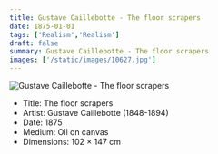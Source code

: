 ```yaml
---
title: Gustave Caillebotte - The floor scrapers
date: 1875-01-01
tags: ['Realism','Realism']
draft: false
summary: Gustave Caillebotte - The floor scrapers
images: ['/static/images/10627.jpg']
---
```


![Gustave Caillebotte - The floor scrapers](/static/images/10627.jpg)

* Title: The floor scrapers
* Artist: Gustave Caillebotte (1848-1894)
* Date: 1875
* Medium: Oil on canvas
* Dimensions: 102 × 147 cm


